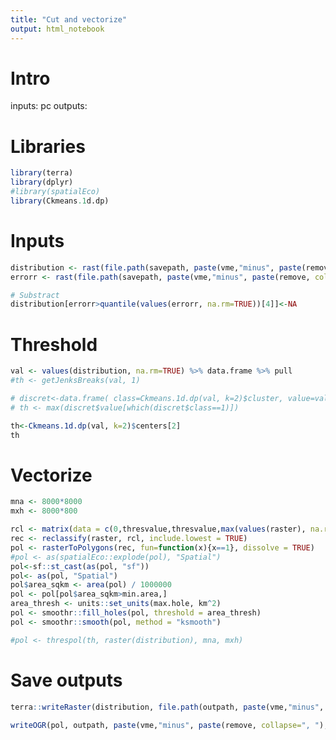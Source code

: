 ```yaml
---
title: "Cut and vectorize"
output: html_notebook
---
```


# Intro

inputs: pc
outputs:

# Libraries
```r
library(terra)
library(dplyr)
#library(spatialEco)
library(Ckmeans.1d.dp)
```

# Inputs
```r
distribution <- rast(file.path(savepath, paste(vme,"minus", paste(remove, collapse=", "), "pred.tif")))
errorr <- rast(file.path(savepath, paste(vme,"minus", paste(remove, collapse=", "), "pred var.tif")))

# Substract
distribution[errorr>quantile(values(errorr, na.rm=TRUE))[4]]<-NA
```

# Threshold
```r
val <- values(distribution, na.rm=TRUE) %>% data.frame %>% pull
#th <- getJenksBreaks(val, 1)

# discret<-data.frame( class=Ckmeans.1d.dp(val, k=2)$cluster, value=val)
# th <- max(discret$value[which(discret$class==1)])

th<-Ckmeans.1d.dp(val, k=2)$centers[2]
th
```

# Vectorize
```r
mna <- 8000*8000
mxh <- 8000*800

rcl <- matrix(data = c(0,thresvalue,thresvalue,max(values(raster), na.rm =TRUE),0,1), nrow=2)
rec <- reclassify(raster, rcl, include.lowest = TRUE)
pol <- rasterToPolygons(rec, fun=function(x){x==1}, dissolve = TRUE)
#pol <- as(spatialEco::explode(pol), "Spatial")
pol<-sf::st_cast(as(pol, "sf"))
pol<- as(pol, "Spatial")
pol$area_sqkm <- area(pol) / 1000000
pol <- pol[pol$area_sqkm>min.area,]
area_thresh <- units::set_units(max.hole, km^2)
pol <- smoothr::fill_holes(pol, threshold = area_thresh)
pol <- smoothr::smooth(pol, method = "ksmooth")

#pol <- threspol(th, raster(distribution), mna, mxh)
```

# Save outputs
```r
terra::writeRaster(distribution, file.path(outpath, paste(vme,"minus", paste(remove, collapse=", "), "pred cert.tif")), filetype = "GTiff", overwrite = TRUE)

writeOGR(pol, outpath, paste(vme,"minus", paste(remove, collapse=", "), "polygon"), driver="ESRI Shapefile")
```
